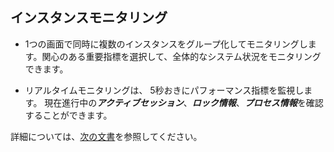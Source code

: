 ## インスタンスモニタリング

-   1つの画面で同時に複数のインスタンスをグループ化してモニタリングします。関心のある重要指標を選択して、全体的なシステム状況をモニタリングできます。

-   リアルタイムモニタリングは、 5秒おきにパフォーマンス指標を監視します。 現在進行中の***アクティブセッション***、***ロック情報***、***プロセス情報***を確認することができます。

詳細については、[次の文書](instance-monitoring)を参照してください。
